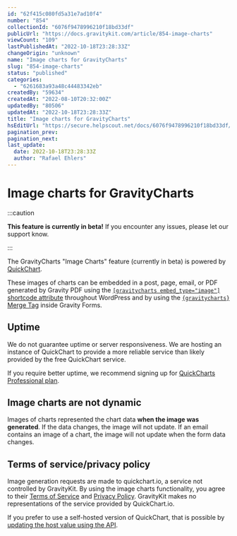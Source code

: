 ```yaml
---
id: "62f415c080fd5a31e7ad10f4"
number: "854"
collectionId: "6076f9478996210f18bd33df"
publicUrl: "https://docs.gravitykit.com/article/854-image-charts"
viewCount: "109"
lastPublishedAt: "2022-10-18T23:28:33Z"
changeOrigin: "unknown"
name: "Image charts for GravityCharts"
slug: "854-image-charts"
status: "published"
categories: 
  - "6261683a93a48c44483342eb"
createdBy: "59634"
createdAt: "2022-08-10T20:32:00Z"
updatedBy: "80506"
updatedAt: "2022-10-18T23:28:33Z"
title: "Image charts for GravityCharts"
hsEditUrl: "https://secure.helpscout.net/docs/6076f9478996210f18bd33df/article/62f415c080fd5a31e7ad10f4"
pagination_prev: 
pagination_next: 
last_update:
  date: 2022-10-18T23:28:33Z
  author: "Rafael Ehlers"
---
```


# Image charts for GravityCharts


:::caution

**This feature is currently in beta!** If you encounter any issues, please let our support know.

:::



The GravityCharts "Image Charts" feature (currently in beta) is powered by [QuickChart](https://quickchart.io).

These images of charts can be embedded in a post, page, email, or PDF generated by Gravity PDF using the [`[gravitycharts embed_type="image"]` shortcode attribute](https://docs.gravitykit.com/article/850-gravitycharts-shortcode) throughout WordPress and by using the [`{gravitycharts}` Merge Tag](https://docs.gravitykit.com/article/857-gravitycharts-merge-tag) inside Gravity Forms.

## Uptime

We do not guarantee uptime or server responsiveness. We are hosting an instance of QuickChart to provide a more reliable service than likely provided by the free QuickChart service.

If you require better uptime, we recommend signing up for [QuickCharts Professional plan](https://quickchart.io/pricing/).

## Image charts are not dynamic

Images of charts represented the chart data **when the image was generated**. If the data changes, the image will not update. If an email contains an image of a chart, the image will not update when the form data changes.

## Terms of service/privacy policy

Image generation requests are made to quickchart.io, a service not controlled by GravityKit. By using the image charts functionality, you agree to their [Terms of Service](https://quickchart.io/terms-of-service) and [Privacy Policy](https://quickchart.io/privacy-policy). GravityKit makes no representations of the service provided by QuickChart.io.

If you prefer to use a self-hosted version of QuickChart, that is possible by [updating the host value using the API](https://docs.gravitykit.com/article/855-customizing-image-charts).